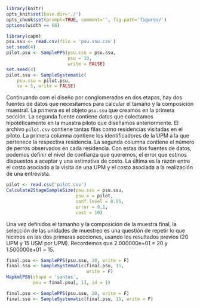 ```r
library(knitr)
opts_knit$set(base.dir='./')
opts_chunk$set(prompt=TRUE, comment='', fig.path='figures/')
options(width == 66)
```

```r
library(capm)
psu.ssu <- read.csv(file = 'psu.ssu.csv')
set.seed(4)
pilot.psu <- SamplePPS(psu.ssu = psu.ssu,
                       psu = 10,
                       write = FALSE)
set.seed(4)
pilot.ssu <- SampleSystematic(
    psu.ssu = pilot.psu,
    su = 5, write = FALSE)
```

Continuando com el diseño por conglomerados en dos etapas, hay dos fuentes de datos que necesitamos para calcular el tamaño y la composición muestral. La primera es el objeto `psu.ssu` que creamos en la primera sección. La segunda fuente contiene datos que colectamos hipotéticamente en la muestra piloto que diseñamos anteriormente. El archivo `pilot.csv` contiene tantas filas como residencias visitadas en el piloto. La primera columna contiene los identificadores de la UPM a la que pertenece la respectiva residencia. La segunda columna contiene el número de perros observados en cada residencia. Con estas dos fuentes de datos, podemos definir el nivel de confianza que queremos, el error que estmos dispuestos a aceptar y una estimativa de costo. La última es la razón entre el costo asociado a la visita de una UPM y el costo asociada a la realización de una entrevista.  

```r
pilot <- read.csv('pilot.csv')
Calculate2StageSampleSize(psu.ssu = psu.ssu, 
                          psu.x = pilot,
                          conf.level = 0.95,
                          error = 0.1,
                          cost = 10)
```

Una vez definidos el tamanho y la composición de la muestra final, la selección de las unidades de muestreo es una questión de repetir lo que hicimos en las dos primeras secciones, usando los resultados previos (20 UPM y 15 USM por UPM). Recordemos que 2.000000e+01 = 20 y 1.500000e+01 = 15.

```r
final.psu <- SamplePPS(psu.ssu, 20, write = F)
final.ssu <- SampleSystematic(final.psu, 15,
                              write = F)
MapkmlPSU(shape = 'santos',
          psu = final.psu[, 1], id = 1)
```

```r
final.psu <- SamplePPS(psu.ssu, 20, write = F)
final.ssu <- SampleSystematic(final.psu, 15, write = F)
```

